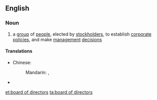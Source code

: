 ==English==
{{wikipedia}}

===Noun===
{{en-noun|sg=[[board]] of [[director]]s|boards of directors}}

# a [[group]] of [[people]], elected by [[stockholder]]s, to establish [[corporate]] [[policies]], and make [[management]] [[decision]]s

====Translations====
{{trans-top|group of people elected by stockholders}}
* Chinese:
*: Mandarin: {{t|zh|董事會|sc=Hani}}, {{t|zh|董事会|tr=dǒngshìhuì|sc=Hani}}
{{trans-mid}}
* {{trreq|Finnish}}
{{trans-bottom}}

[[et:board of directors]]
[[ta:board of directors]]